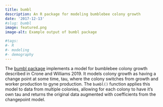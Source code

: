 ```yaml
---
title: bumbl
description: An R package for modeling bumblebee colony growth
date: '2017-12-13'
#slug: bumbl
image: featured.png
image-alt: Example output of bumbl package

#tags:
#- R
#- modeling
#- demography
---
```


The [bumbl package](https://github.com/Aariq/bumbl) implements a model for bumblebee colony growth described in Crone and Williams 2019.
It models colony growth as having a change point at some time, tau, where the colony switches from growth and worker production to gyne production.
The `bumbl()` function applies this model to data from multiple colonies, allowing for each colony to have it's own tau and returns the original data augmented with coefficients from the changepoint model.
